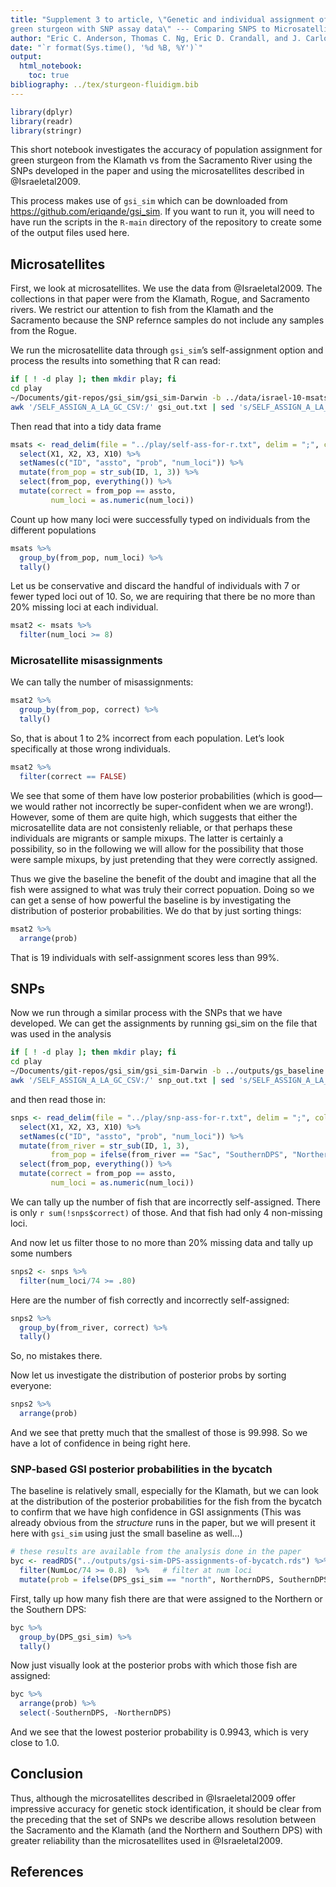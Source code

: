 ```yaml
---
title: "Supplement 3 to article, \"Genetic and individual assignment of tetraploid
green sturgeon with SNP assay data\" --- Comparing SNPS to Microsatellites for Population Assignment of Green Sturgeon"
author: "Eric C. Anderson, Thomas C. Ng, Eric D. Crandall, and J. Carlos Garza"
date: "`r format(Sys.time(), '%d %B, %Y')`"
output: 
  html_notebook:
    toc: true
bibliography: ../tex/sturgeon-fluidigm.bib
---
```


```r
library(dplyr)
library(readr)
library(stringr)
```
This short notebook investigates the accuracy of population assignment for green sturgeon
from the Klamath vs from the Sacramento River using the 
SNPs developed in the paper and using the microsatellites described in
@Israeletal2009.

This process makes use of `gsi_sim` which can be downloaded from
[https://github.com/eriqande/gsi_sim](https://github.com/eriqande/gsi_sim).  If you want
to run it, you will need to have run the scripts in the `R-main` directory of the 
repository to create some of the output files used here.

## Microsatellites

First, we look at microsatellites.  We use the data from @Israeletal2009.  The collections in that paper were from
the Klamath, Rogue, and Sacramento rivers.  We restrict our attention to fish from the Klamath and the Sacramento 
because the SNP refernce samples do not include any samples from the Rogue.

We run the microsatellite data through `gsi_sim`'s self-assignment option and process the results into something that
R can read:
```sh
if [ ! -d play ]; then mkdir play; fi
cd play
~/Documents/git-repos/gsi_sim/gsi_sim-Darwin -b ../data/israel-10-msats-baseline-KLA-SAC.txt --self-assign > gsi_out.txt 
awk '/SELF_ASSIGN_A_LA_GC_CSV:/' gsi_out.txt | sed 's/SELF_ASSIGN_A_LA_GC_CSV:\///g;' > self-ass-for-r.txt 
```

Then read that into a tidy data frame
```r
msats <- read_delim(file = "../play/self-ass-for-r.txt", delim = ";", col_names = FALSE) %>%
  select(X1, X2, X3, X10) %>%
  setNames(c("ID", "assto", "prob", "num_loci")) %>%
  mutate(from_pop = str_sub(ID, 1, 3)) %>%
  select(from_pop, everything()) %>%
  mutate(correct = from_pop == assto,
         num_loci = as.numeric(num_loci))
```

Count up how many loci were successfully typed on individuals from the different populations
```r
msats %>% 
  group_by(from_pop, num_loci) %>%
  tally()
```

Let us be conservative and discard the handful of individuals with 7 or fewer typed loci out of 10.
So, we are requiring that there be no more than 20% missing loci at each individual.

```r
msat2 <- msats %>%
  filter(num_loci >= 8)
```

### Microsatellite misassignments
We can tally the number of misassignments:
```r
msat2 %>% 
  group_by(from_pop, correct) %>%
  tally()
```

So, that is about 1 to 2% incorrect from each population.  Let's look specifically at those wrong individuals.
```r
msat2 %>%
  filter(correct == FALSE)
```
We see that some of them have low posterior probabilities (which is good---we would rather not incorrectly be super-confident when we are wrong!).  However, some of them are quite high, which suggests that either the microsatellite data are not consistenly reliable, or that perhaps these individuals are migrants or sample mixups.  The latter is certainly a possibility, so in the following we will allow for the possibility that those were sample mixups, by just pretending that they were correctly assigned.

Thus we give the baseline the benefit of the doubt and imagine that all the fish were  assigned to what was truly their correct popuation.  Doing so we can get a sense of how powerful the baseline is by investigating the distribution of posterior probabilities.  We do that by just sorting things:
```r
msat2 %>%
  arrange(prob)
```
That is 19 individuals with self-assignment scores less than 99%.


## SNPs

Now we run through a similar process with the SNPs that we have developed.
We can get the assignments by running gsi_sim on the file that was used in the analysis
```sh
if [ ! -d play ]; then mkdir play; fi
cd play
~/Documents/git-repos/gsi_sim/gsi_sim-Darwin -b ../outputs/gs_baseline.txt --self-assign > snp_out.txt 
awk '/SELF_ASSIGN_A_LA_GC_CSV:/' snp_out.txt | sed 's/SELF_ASSIGN_A_LA_GC_CSV:\///g;' > snp-ass-for-r.txt 
```
and then read those in:
```r
snps <- read_delim(file = "../play/snp-ass-for-r.txt", delim = ";", col_names = FALSE) %>%
  select(X1, X2, X3, X10) %>%
  setNames(c("ID", "assto", "prob", "num_loci")) %>%
  mutate(from_river = str_sub(ID, 1, 3),
         from_pop = ifelse(from_river == "Sac", "SouthernDPS", "NorthernDPS")) %>%
  select(from_pop, everything()) %>%
  mutate(correct = from_pop == assto,
         num_loci = as.numeric(num_loci))
```

We can tally up the number of fish that are incorrectly self-assigned.  There is only
`r sum(!snps$correct)` of those.  And that fish had only 4 non-missing loci.


And now let us filter those to no more than 20% missing data and tally up some numbers
```r
snps2 <- snps %>%
  filter(num_loci/74 >= .80)
```
Here are the number of fish correctly and incorrectly self-assigned:
```r
snps2 %>%
  group_by(from_river, correct) %>%
  tally()
```
So, no mistakes there.

Now let us investigate the distribution of posterior probs by sorting everyone:
```r
snps2 %>%
  arrange(prob)
```

And we see that pretty much that the smallest of those is 99.998.  So we have a lot of confidence in being right here.  

### SNP-based GSI posterior probabilities in the bycatch
The baseline is relatively small, especially for the Klamath, but we can look at the distribution of the posterior probabilities
for the fish from the bycatch to confirm that we have high confidence in GSI assignments (This was already obvious from the 
_structure_ runs in the paper, but we will present it here with `gsi_sim` using just the small baseline as well...)
```r
# these results are available from the analysis done in the paper
byc <- readRDS("../outputs/gsi-sim-DPS-assignments-of-bycatch.rds") %>%
  filter(NumLoc/74 >= 0.8)  %>%   # filter at num loci
  mutate(prob = ifelse(DPS_gsi_sim == "north", NorthernDPS, SouthernDPS))
```

First, tally up how many fish there are that were assigned to the Northern or the Southern DPS:
```r
byc %>%
  group_by(DPS_gsi_sim) %>%
  tally()
```
Now just visually look at the posterior probs with which those fish are assigned:
```r
byc %>% 
  arrange(prob) %>%
  select(-SouthernDPS, -NorthernDPS)
```
And we see that the lowest posterior probability is 0.9943, which is very close to 1.0.  

## Conclusion

Thus, although the microsatellites described in @Israeletal2009 offer impressive accuracy for
genetic stock identification, it should be clear from the preceding that the set of SNPs
we describe allows resolution between the Sacramento and the Klamath (and the Northern and Southern DPS)
with greater reliability than the microsatellites used in @Israeletal2009.

## References
